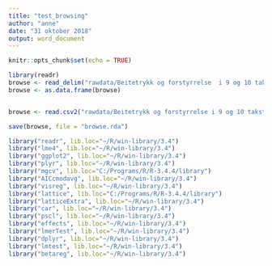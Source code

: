 ```yaml
---
title: "test_browsing"
author: "anne"
date: "31 oktober 2018"
output: word_document
---
```


```r
knitr::opts_chunk$set(echo = TRUE)
```



```r
library(readr)
browse <- read_delim("rawdata/Beitetrykk og forstyrrelse  i 9 og 10 takst pa artsgruppeniva.csv", ";", escape_double = FALSE, locale = locale(decimal_mark = ","), na = "NA", trim_ws = TRUE)
browse <- as.data.frame(browse)


browse <- read.csv2("rawdata/Beitetrykk og forstyrrelse i 9 og 10 takst pa artsgruppeniva.csv", sep = ";", dec = ",")

save(browse, file = "browse.rda")

```



```r
library("readr", lib.loc="~/R/win-library/3.4")
library("lme4", lib.loc="~/R/win-library/3.4")
library("ggplot2", lib.loc="~/R/win-library/3.4")
library("plyr", lib.loc="~/R/win-library/3.4")
library("mgcv", lib.loc="C:/Programs/R/R-3.4.4/library")
library("AICcmodavg", lib.loc="~/R/win-library/3.4")
library("visreg", lib.loc="~/R/win-library/3.4")
library("lattice", lib.loc="C:/Programs/R/R-3.4.4/library")
library("latticeExtra", lib.loc="~/R/win-library/3.4")
library("car", lib.loc="~/R/win-library/3.4")
library("pscl", lib.loc="~/R/win-library/3.4")
library("effects", lib.loc="~/R/win-library/3.4")
library("lmerTest", lib.loc="~/R/win-library/3.4")
library("dplyr", lib.loc="~/R/win-library/3.4")
library("lmtest", lib.loc="~/R/win-library/3.4")
library("betareg", lib.loc="~/R/win-library/3.4")

```

